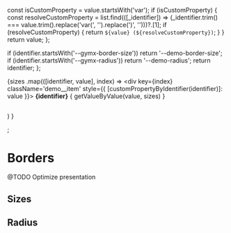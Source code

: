
  const isCustomProperty = value.startsWith('var');
  if (isCustomProperty) {
    const resolveCustomProperty = list.find(([_identifier]) => (_identifier.trim() === value.trim().replace('var(', '').replace(')', '')))?.[1];
    if (resolveCustomProperty) {
      return `${value} (${resolveCustomProperty})`;
    }
  }
  return value;
};

  if (identifier.startsWith('--gymx-border-size')) return '--demo-border-size';
  if (identifier.startsWith('--gymx-radius')) return '--demo-radius';
  return identifier;
};

  {sizes
    .map(([identifier, value], index) => <div key={index} className='demo__item' style={{ [customPropertyByIdentifier(identifier)]: value }}>
      <span className='demo__content'>
        <b className='demo__identifier'>{identifier}</b>
        <span className='demo__value'>{ getValueByValue(value, sizes) }</span>
      </span>
      <span className='demo__ui'></span>
      <h2></h2>
    </div>)
  }
</section>;


<Meta title="Tokens/Borders" />

# Borders

@TODO Optimize presentation

## Sizes
<DemoBorderSizes />

## Radius
<DemoBorderRadius />

